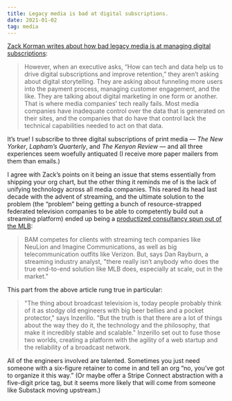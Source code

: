 ```yaml
---
title: Legacy media is bad at digital subscriptions.
date: 2021-01-02
tag: media
---
```


[Zack Korman writes about how bad legacy media is at managing digital subscriptions](https://www.zkorman.com/posts/subscription-tech/3):

> However, when an executive asks, “How can tech and data help us to drive digital subscriptions and improve retention,” they aren’t asking about digital storytelling. They are asking about funneling more users into the payment process, managing customer engagement, and the like. They are talking about digital marketing in one form or another. That is where media companies’ tech really fails. Most media companies have inadequate control over the data that is generated on their sites, and the companies that do have that control lack the technical capabilities needed to act on that data.

It’s true! I subscribe to three digital subscriptions of print media — *The New Yorker*, *Lapham’s Quarterly*, and *The Kenyon Review* — and all three experiences seem woefully antiquated (I receive more paper mailers from them than emails.)

I agree with Zack’s points on it being an issue that stems essentially from shipping your org chart, but the other thing it reminds me of is the lack of unifying technology across all media companies. This reared its head last decade with the advent of streaming, and the ultimate solution to the problem (the “problem” being getting a bunch of resource-strapped federated television companies to be able to competently build out a streaming platform) ended up being a [productized consultancy spun out of the MLB](https://www.theverge.com/2015/8/4/9090897/mlb-bam-live-streaming-internet-tv-nhl-hbo-now-espn):

> BAM competes for clients with streaming tech companies like NeuLion and Imagine Communications, as well as big telecommunication outfits like Verizon. But, says Dan Rayburn, a streaming industry analyst, "there really isn’t anybody who does the true end-to-end solution like MLB does, especially at scale, out in the market."

This part from the above article rung true in particular:

> "The thing about broadcast television is, today people probably think of it as stodgy old engineers with big beer bellies and a pocket protector," says Inzerillo. "But the truth is that there are a lot of things about the way they do it, the technology and the philosophy, that make it incredibly stable and scalable." Inzerillo set out to fuse those two worlds, creating a platform with the agility of a web startup and the reliability of a broadcast network.

All of the engineers involved are talented. Sometimes you just need someone with a six-figure retainer to come in and tell an org “no, you’ve got to organize it this way.” (Or maybe offer a Stripe Connect abstraction with a five-digit price tag, but it seems more likely that will come from someone like Substack moving upstream.)
        